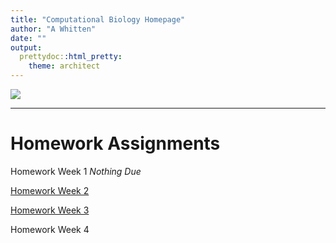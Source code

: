 ```yaml
---
title: "Computational Biology Homepage"
author: "A Whitten"
date: ""
output: 
  prettydoc::html_pretty: 
    theme: architect
---
```

![](myimage.jpg)


*****

# Homework Assignments 

Homework Week 1 *Nothing Due*

[Homework Week 2](Homework2.html)

[Homework Week 3](Homework3.html)

Homework Week 4